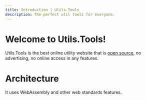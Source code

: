 ```yaml
---
title: Introduction | Utils.Tools
description: The perfect util tools for everyone.
---
```


# Welcome to Utils.Tools!

Utils.Tools is the best online utility website that is [open source](https://github.com/sizumita/utils.tools), no advertising, no online access in any features.

# Architecture

It uses WebAssembly and other web standards features.
